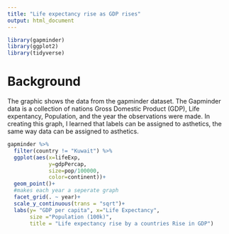 ```yaml
---
title: "Life expectancy rise as GDP rises"
output: html_document
---
```


```r
library(gapminder)
library(ggplot2)
library(tidyverse)
```

# Background

The graphic shows the data from the gapminder dataset. The Gapminder data is a collection of nations Gross Domestic Product (GDP), Life expentancy, Population, and the year the observations were made. In creating this graph, I learned that labels can be assigned to asthetics, the same way data can be assigned to asthetics. 

```r
gapminder %>% 
  filter(country != "Kuwait") %>% 
  ggplot(aes(x=lifeExp,
             y=gdpPercap,
             size=pop/100000,
             color=continent))+
  geom_point()+
  #makes each year a seperate graph
  facet_grid(. ~ year)+
  scale_y_continuous(trans = "sqrt")+
  labs(y= "GDP per capita", x="Life Expectancy",
       size ="Population (100k)",
       title = "Life expectancy rise by a countries Rise in GDP")
```

